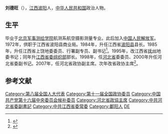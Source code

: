 '''刘德旺'''（{{bd|1946年|9月||catIdx=}}），[[江西|江西]][[波阳|波阳]]人，[[中华人民共和国|中华人民共和国]]政治人物。

==生平==
毕业于[[北京军事测绘学院|北京军事测绘学院]]航测系航空摄影测量专业。此后加入[[中国人民解放军|中国人民解放军]]。1972年，供职于江西省波阳县商业局。1984年，升任江西省[[波阳县|波阳县]]县长。1985年，升任江西省上饶地委委员、行署副专员、副书记<ref>{{cite web|title=刘德旺同志简历|url=http://politics.people.com.cn/GB/shizheng/252/9667/9684/6826741.html|publisher=人民网|accessdate=2012-02-11|archive-date=2016-09-30|archive-url=https://web.archive.org/web/20160930082940/http://politics.people.com.cn/GB/shizheng/252/9667/9684/6826741.html|dead-url=no}}</ref>。1995年，改江西省[[抚州|抚州]]地委书记；同年升[[江西省委组织部|江西省委组织部]]部长。1998年，任[[河北省|河北省]]委委员、2000年升任河北省委副书记。2007年，任河北省政协副主席。次年改省政协主席<ref>{{cite web|title=省政协主席刘德旺在邯郸调研侧记|url=http://handan.hebnews.cn/2011-10/14/content_2316125.htm|publisher=河北新闻网|accessdate=2012-02-11|archive-date=2015-06-30|archive-url=https://web.archive.org/web/20150630191103/http://handan.hebnews.cn/2011-10/14/content_2316125.htm|dead-url=no}}</ref>。

==参考文献==
{{reflist}}
{{中国政治人物小作品}}
{{中华人民共和国河北省正职领导人}}
{{Authority control}}
{{DEFAULTSORT:L}}
[[Category:第八届全国人大代表|Category:第八届全国人大代表]]
[[Category:第十一届全国政协委员|Category:第十一届全国政协委员]]
[[Category:中国共产党第十六届中央委员会候补委员|Category:中国共产党第十六届中央委员会候补委员]]
[[Category:河北省政協主席|Category:河北省政協主席]]
[[Category:中共河北省委副書記|Category:中共河北省委副書記]]
[[Category:中共江西省委常委|Category:中共江西省委常委]]
[[Category:鄱阳人|Category:鄱阳人]]
[[Category:刘姓|DE]]